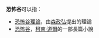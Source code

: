 '''恐怖谷'''可以指：
*[[恐怖谷理論|恐怖谷理論]]，由[[森政弘|森政弘]]提出的理論
*[[恐怖谷_(福爾摩斯)|恐怖谷]]，[[柯南·道爾|柯南·道爾]]的一部長篇小說
{{disambig|cat=三字消歧義}}